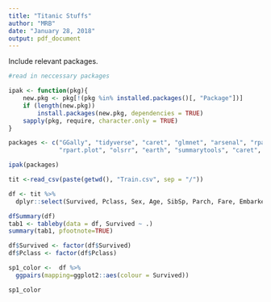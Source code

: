 ```yaml
---
title: "Titanic Stuffs"
author: "MRB"
date: "January 28, 2018"
output: pdf_document
---
```


Include relevant packages.

```r
#read in neccessary packages

ipak <- function(pkg){
    new.pkg <- pkg[!(pkg %in% installed.packages()[, "Package"])]
    if (length(new.pkg)) 
        install.packages(new.pkg, dependencies = TRUE)
    sapply(pkg, require, character.only = TRUE)
}

packages <- c("GGally", "tidyverse", "caret", "glmnet", "arsenal", "rpart",
              "rpart.plot", "olsrr", "earth", "summarytools", "caret", "plotly")

ipak(packages)
```

```r

tit <-read_csv(paste(getwd(), "Train.csv", sep = "/"))

df <- tit %>%
  dplyr::select(Survived, Pclass, Sex, Age, SibSp, Parch, Fare, Embarked)
```


```r
dfSummary(df)
tab1 <- tableby(data = df, Survived ~ .)
summary(tab1, pfootnote=TRUE)
```


```r
df$Survived <- factor(df$Survived)
df$Pclass <- factor(df$Pclass)

sp1_color <-  df %>% 
  ggpairs(mapping=ggplot2::aes(colour = Survived))

sp1_color
```



